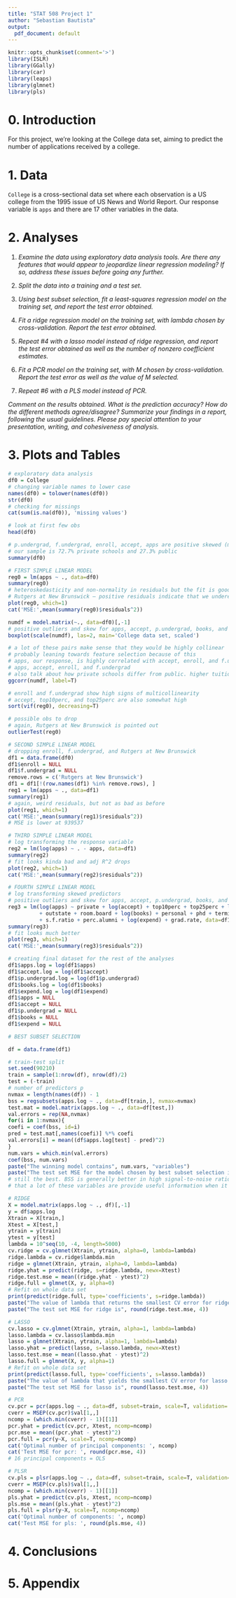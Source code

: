 ---
title: "STAT 508 Project 1"
author: "Sebastian Bautista"
output:
  pdf_document: default
---
  
```{r setup, include=FALSE}
knitr::opts_chunk$set(comment='>')
library(ISLR)
library(GGally)
library(car)
library(leaps)
library(glmnet)
library(pls)
```

# 0. Introduction

For this project, we're looking at the College data set, aiming to predict the number of applications received by a college. 

# 1. Data

`College` is a cross-sectional data set where each observation is a US college from the 1995 issue of US News and World Report. Our response variable is `apps` and there are 17 other variables in the data. 

# 2. Analyses

1. *Examine the data using exploratory data analysis tools. Are there any features that would appear to jeopardize linear regression modeling? If so, address these issues before going any further.*

2. *Split the data into a training and a test set.*

3. *Using best subset selection, fit a least-squares regression model on the training set, and report the test error obtained.*

4. *Fit a ridge regression model on the training set, with lambda chosen by cross-validation. Report the test error obtained.*

5. *Repeat #4 with a lasso model instead of ridge regression, and report the test error obtained as well as the number of nonzero coefficient estimates.*

6. *Fit a PCR model on the training set, with M chosen by cross-validation. Report the test error as well as the value of M selected.*

7. *Repeat #6 with a PLS model instead of PCR.*

*Comment on the results obtained. What is the prediction accuracy? How do the different methods agree/disagree? Summarize your findings in a report, following the usual guidelines. Please pay special attention to your presentation, writing, and cohesiveness of analysis.* 


# 3. Plots and Tables

```{r}
# exploratory data analysis
df0 = College
# changing variable names to lower case
names(df0) = tolower(names(df0))
str(df0)
# checking for missings
cat(sum(is.na(df0)), 'missing values')
```
\begin{center}\textbf{Figure X}\end{center}
\hrulefill

```{r}
# look at first few obs
head(df0)
```
\begin{center}\textbf{Figure X}\end{center}
\hrulefill

```{r}
# p.undergrad, f.undergrad, enroll, accept, apps are positive skewed (mean>med)
# our sample is 72.7% private schools and 27.3% public
summary(df0)
```
\begin{center}\textbf{Figure X}\end{center}
\hrulefill

```{r}
# FIRST SIMPLE LINEAR MODEL
reg0 = lm(apps ~ ., data=df0)
summary(reg0)
# heteroskedasticity and non-normality in residuals but the fit is good overall
# Rutgers at New Brunswick – positive residuals indicate that we underestimate `apps`. In other words, they receive more `apps` than they should be according to the data. 
plot(reg0, which=1)
cat('MSE:',mean(summary(reg0)$residuals^2))
```
\begin{center}\textbf{Figure X}\end{center}
\hrulefill

```{r}
numdf = model.matrix(~., data=df0)[,-1]
# positive outliers and skew for apps, accept, p.undergrad, books, and expend
boxplot(scale(numdf), las=2, main='College data set, scaled')
```
\begin{center}\textbf{Figure X}\end{center}
\hrulefill

```{r}
# a lot of these pairs make sense that they would be highly collinear
# probably leaning towards feature selection because of this
# apps, our response, is highly correlated with accept, enroll, and f.undergrad
# apps, accept, enroll, and f.undergrad
# also talk about how private schools differ from public. higher tuition, fewer students
ggcorr(numdf, label=T)
```
\begin{center}\textbf{Figure X}\end{center}
\hrulefill

```{r}
# enroll and f.undergrad show high signs of multicollinearity
# accept, top10perc, and top25perc are also somewhat high
sort(vif(reg0), decreasing=T)
```
\begin{center}\textbf{Figure X}\end{center}
\hrulefill

```{r}
# possible obs to drop
# again, Rutgers at New Brunswick is pointed out
outlierTest(reg0)
```
\begin{center}\textbf{Figure X}\end{center}
\hrulefill

```{r}
# SECOND SIMPLE LINEAR MODEL
# dropping enroll, f.undergrad, and Rutgers at New Brunswick
df1 = data.frame(df0)
df1$enroll = NULL
df1$f.undergrad = NULL
remove.rows = c('Rutgers at New Brunswick')
df1 = df1[!(row.names(df1) %in% remove.rows), ]
reg1 = lm(apps ~ ., data=df1)
summary(reg1)
# again, weird residuals, but not as bad as before
plot(reg1, which=1)
cat('MSE:',mean(summary(reg1)$residuals^2))
# MSE is lower at 939537
```

\begin{center}\textbf{Figure X}\end{center}
\hrulefill

```{r}
# THIRD SIMPLE LINEAR MODEL
# log transforming the response variable
reg2 = lm(log(apps) ~ . - apps, data=df1)
summary(reg2)
# fit looks kinda bad and adj R^2 drops
plot(reg2, which=1)
cat('MSE:',mean(summary(reg2)$residuals^2))
```

\begin{center}\textbf{Figure X}\end{center}
\hrulefill

```{r}
# FOURTH SIMPLE LINEAR MODEL
# log transforming skewed predictors
# positive outliers and skew for apps, accept, p.undergrad, books, and expend
reg3 = lm(log(apps) ~ private + log(accept) + top10perc + top25perc + log(p.undergrad)
          + outstate + room.board + log(books) + personal + phd + terminal
          + s.f.ratio + perc.alumni + log(expend) + grad.rate, data=df1)
summary(reg3)
# fit looks much better 
plot(reg3, which=1)
cat('MSE:',mean(summary(reg3)$residuals^2))
```

\begin{center}\textbf{Figure X}\end{center}
\hrulefill

```{r}
# creating final dataset for the rest of the analyses
df1$apps.log = log(df1$apps)
df1$accept.log = log(df1$accept)
df1$p.undergrad.log = log(df1$p.undergrad)
df1$books.log = log(df1$books)
df1$expend.log = log(df1$expend)
df1$apps = NULL
df1$accept = NULL
df1$p.undergrad = NULL
df1$books = NULL
df1$expend = NULL
```

\begin{center}\textbf{Figure X}\end{center}
\hrulefill

```{r}
# BEST SUBSET SELECTION

df = data.frame(df1)

# train-test split
set.seed(90210)
train = sample(1:nrow(df), nrow(df)/2)
test = (-train)
# number of predictors p
nvmax = length(names(df)) - 1
bss = regsubsets(apps.log ~ ., data=df[train,], nvmax=nvmax)
test.mat = model.matrix(apps.log ~ ., data=df[test,])
val.errors = rep(NA,nvmax)
for(i in 1:nvmax){
coefi = coef(bss, id=i)
pred = test.mat[,names(coefi)] %*% coefi
val.errors[i] = mean((df$apps.log[test] - pred)^2)
}
num.vars = which.min(val.errors)
coef(bss, num.vars)
paste("The winning model contains", num.vars, "variables")
paste("The test set MSE for the model chosen by best subset selection is", round(val.errors[num.vars], 4))
# still the best. BSS is generally better in high signal-to-noise ratio regimes, so we can conclude
# that a lot of these variables are provide useful information when it comes to predicting `apps.log`
```
\begin{center}\textbf{Figure X - Best subset selection}\end{center}
\hrulefill

```{r}
# RIDGE
X = model.matrix(apps.log ~ ., df)[,-1]
y = df$apps.log
Xtrain = X[train,]
Xtest = X[test,]
ytrain = y[train]
ytest = y[test]
lambda = 10^seq(10, -4, length=5000)
cv.ridge = cv.glmnet(Xtrain, ytrain, alpha=0, lambda=lambda)
ridge.lambda = cv.ridge$lambda.min
ridge = glmnet(Xtrain, ytrain, alpha=0, lambda=lambda)
ridge.yhat = predict(ridge, s=ridge.lambda, newx=Xtest)
ridge.test.mse = mean((ridge.yhat - ytest)^2)
ridge.full = glmnet(X, y, alpha=0)
# Refit on whole data set
print(predict(ridge.full, type='coefficients', s=ridge.lambda))
paste("The value of lambda that returns the smallest CV error for ridge is", round(ridge.lambda, 3))
paste("The test set MSE for ridge is", round(ridge.test.mse, 4))
```
\begin{center}\textbf{Figure X - Ridge}\end{center}
\hrulefill

```{r}
# LASSO
cv.lasso = cv.glmnet(Xtrain, ytrain, alpha=1, lambda=lambda)
lasso.lambda = cv.lasso$lambda.min
lasso = glmnet(Xtrain, ytrain, alpha=1, lambda=lambda)
lasso.yhat = predict(lasso, s=lasso.lambda, newx=Xtest)
lasso.test.mse = mean((lasso.yhat - ytest)^2)
lasso.full = glmnet(X, y, alpha=1)
# Refit on whole data set
print(predict(lasso.full, type='coefficients', s=lasso.lambda))
paste("The value of lambda that yields the smallest CV error for lasso is", round(lasso.lambda, 3))
paste("The test set MSE for lasso is", round(lasso.test.mse, 4))
```
\begin{center}\textbf{Figure X - Lasso}\end{center}
\hrulefill

```{r}
# PCR
cv.pcr = pcr(apps.log ~ ., data=df, subset=train, scale=T, validation='CV')
cverr = MSEP(cv.pcr)$val[1,,]
ncomp = (which.min(cverr) - 1)[[1]]
pcr.yhat = predict(cv.pcr, Xtest, ncomp=ncomp)
pcr.mse = mean((pcr.yhat - ytest)^2)
pcr.full = pcr(y~X, scale=T, ncomp=ncomp)
cat('Optimal number of principal components: ', ncomp)
cat('Test MSE for pcr: ', round(pcr.mse, 4))
# 16 principal components = OLS
```
\begin{center}\textbf{Figure X - Principal Components Regression}\end{center}
\hrulefill

```{r}
# PLSR
cv.pls = plsr(apps.log ~ ., data=df, subset=train, scale=T, validation='CV')
cverr = MSEP(cv.pls)$val[1,,]
ncomp = (which.min(cverr) - 1)[[1]]
pls.yhat = predict(cv.pls, Xtest, ncomp=ncomp)
pls.mse = mean((pls.yhat - ytest)^2)
pls.full = plsr(y~X, scale=T, ncomp=ncomp)
cat('Optimal number of components: ', ncomp)
cat('Test MSE for pls: ', round(pls.mse, 4))
```
\begin{center}\textbf{Figure X - Partial Least Squares Regression}\end{center}
\hrulefill

# 4. Conclusions

# 5. Appendix

```{r ref.label=knitr::all_labels(), echo = T, eval = F}
```